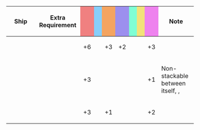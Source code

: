 {|class="wikitable" style="width:100%; text-align: center; vertical-align: middle;"
|-
! style="width: 20%;" | Ship
! style="width: 25%;" | Extra Requirement
! style="width: 5%; background-color: lightcoral;" | {{Firepower}}
! style="width: 5%; background-color: lightskyblue;" | {{Torpedo}}
! style="width: 5%; background-color: sandybrown;" | {{AA}}
! style="width: 5%; background-color: #9C8FEE;" | {{ASW}}
! style="width: 5%; background-color: #7fffd4;" | {{LOS}}
! style="width: 5%; background-color: #F2E279;" | {{Armor}}
! style="width: 5%; background-color: violet;" | {{Evasion}}
! style="width: 20%;" | Note
|-
! {{ShipLink|Ise/Kai Ni|Hyuuga/Kai Ni|text=Ise-class Kai Ni|link_class=Ise}}
| style="text-align:left;" | 
| +6 || || +3 || +2 || || || +3 
| style="text-align:left;" | 
|-
! {{ShipLink|Noshiro/Kai Ni}}
| style="text-align:left;" | 
| +3 || || || || || || +1
| style="text-align:left;" | Non-stackable between itself, {{EquipmentLink|Zuiun (634 Air Group/Skilled)|link=Zuiun (634 Air Group/Skilled)/Bonuses}}, {{EquipmentLink|Zuiun Kai Ni (634 Air Group)|link=Zuiun Kai Ni (634 Air Group)/Bonuses}}
|-
! {{ShipLink|Yahagi/Kai Ni|Yahagi/Kai Ni B|text=Yahagi Kai Ni (B)}}<br/>{{ShipLink|Mogami/Kai Ni|Mogami/Kai Ni Toku|text=Mogami Kai Ni (Toku)}}
| style="text-align:left;" | 
| +3 || || +1 || || || || +2
| style="text-align:left;" | 
|}
